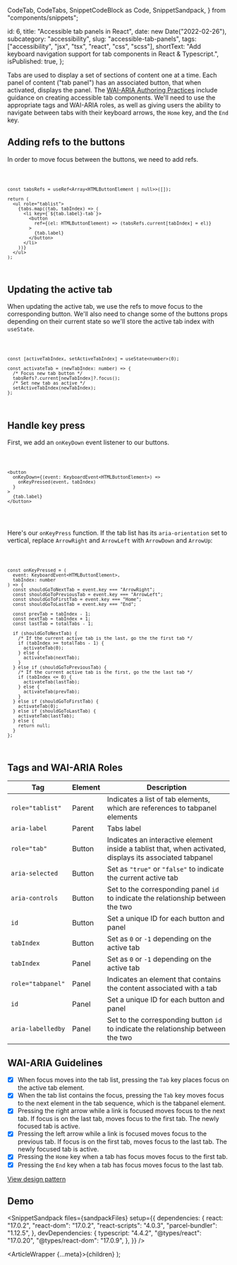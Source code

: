   CodeTab,
  CodeTabs,
  SnippetCodeBlock as Code,
  SnippetSandpack,
} from "components/snippets";

  id: 6,
  title: "Accessible tab panels in React",
  date: new Date("2022-02-26"),
  subcategory: "accessibility",
  slug: "accessible-tab-panels",
  tags: ["accessibility", "jsx", "tsx", "react", "css", "scss"],
  shortText:
    "Add keyboard navigation support for tab components in React & Typescript.",
  isPublished: true,
};

Tabs are used to display a set of sections of content one at a time. Each panel of content ("tab panel") has an associated button, that when activated, displays the panel. The [WAI-ARIA Authoring Practices](https://www.w3.org/TR/wai-aria-practices/#tabpanel) include guidance on creating accessible tab components. We'll need to use the appropriate tags and WAI-ARIA roles, as well as giving users the ability to navigate between tabs with their keyboard arrows, the `Home` key, and the `End` key.

## Adding refs to the buttons

In order to move focus between the buttons, we need to add refs.

<Code filename="Tabs.tsx">

```tsx
const tabsRefs = useRef<Array<HTMLButtonElement | null>>([]);

return (
  <ul role="tablist">
    {tabs.map((tab, tabIndex) => (
      <li key={`${tab.label}-tab`}>
        <button
          ref={(el: HTMLButtonElement) => (tabsRefs.current[tabIndex] = el)}
        >
          {tab.label}
        </button>
      </li>
    ))}
  </ul>
);
```

</Code>

## Updating the active tab

When updating the active tab, we use the refs to move focus to the corresponding button. We'll also need to change some of the buttons props depending on their current state so we'll store the active tab index with `useState`.

<Code filename="Tabs.tsx">

```tsx
const [activeTabIndex, setActiveTabIndex] = useState<number>(0);

const activateTab = (newTabIndex: number) => {
  /* Focus new tab button */
  tabsRefs?.current[newTabIndex]?.focus();
  /* Set new tab as active */
  setActiveTabIndex(newTabIndex);
};
```

</Code>

## Handle key press

First, we add an `onKeyDown` event listener to our buttons.

<Code filename="Tabs.tsx">

```tsx
<button
  onKeyDown={(event: KeyboardEvent<HTMLButtonElement>) =>
    onKeyPressed(event, tabIndex)
  }
>
  {tab.label}
</button>
```

</Code>

\
Here's our `onKeyPress` function. If the tab list has its `aria-orientation` set to vertical, replace `ArrowRight` and `ArrowLeft` with `ArrowDown` and `ArrowUp`:

<Code filename="Tabs.tsx">

```tsx
const onKeyPressed = (
  event: KeyboardEvent<HTMLButtonElement>,
  tabIndex: number
) => {
  const shouldGoToNextTab = event.key === "ArrowRight";
  const shouldGoToPreviousTab = event.key === "ArrowLeft";
  const shouldGoToFirstTab = event.key === "Home";
  const shouldGoToLastTab = event.key === "End";

  const prevTab = tabIndex - 1;
  const nextTab = tabIndex + 1;
  const lastTab = totalTabs - 1;

  if (shouldGoToNextTab) {
    /* If the current active tab is the last, go the the first tab */
    if (tabIndex >= totalTabs - 1) {
      activateTab(0);
    } else {
      activateTab(nextTab);
    }
  } else if (shouldGoToPreviousTab) {
    /* If the current active tab is the first, go the the last tab */
    if (tabIndex <= 0) {
      activateTab(lastTab);
    } else {
      activateTab(prevTab);
    }
  } else if (shouldGoToFirstTab) {
    activateTab(0);
  } else if (shouldGoToLastTab) {
    activateTab(lastTab);
  } else {
    return null;
  }
};
```

</Code>

## Tags and WAI-ARIA Roles

| Tag               | Element | Description                                                                                              |
| ----------------- | ------- | -------------------------------------------------------------------------------------------------------- |
| `role="tablist"`  | Parent  | Indicates a list of tab elements, which are references to tabpanel elements                              |
| `aria-label`      | Parent  | Tabs label                                                                                               |
| `role="tab"`      | Button  | Indicates an interactive element inside a tablist that, when activated, displays its associated tabpanel |
| `aria-selected`   | Button  | Set as `"true"` or `"false"` to indicate the current active tab                                          |
| `aria-controls`   | Button  | Set to the corresponding panel `id` to indicate the relationship between the two                         |
| `id`              | Button  | Set a unique ID for each button and panel                                                                |
| `tabIndex`        | Button  | Set as `0` or `-1` depending on the active tab                                                           |
| `tabIndex`        | Panel   | Set as `0` or `-1` depending on the active tab                                                           |
| `role="tabpanel"` | Panel   | Indicates an element that contains the content associated with a tab                                     |
| `id`              | Panel   | Set a unique ID for each button and panel                                                                |
| `aria-labelledby` | Panel   | Set to the corresponding button `id` to indicate the relationship between the two                        |

## WAI-ARIA Guidelines

- [x] When focus moves into the tab list, pressing the `Tab` key places focus on the active tab element.
- [x] When the tab list contains the focus, pressing the `Tab` key moves focus to the next element in the tab sequence, which is the tabpanel element.
- [x] Pressing the right arrow while a link is focused moves focus to the next tab. If focus is on the last tab, moves focus to the first tab. The newly focused tab is active.
- [x] Pressing the left arrow while a link is focused moves focus to the previous tab. If focus is on the first tab, moves focus to the last tab. The newly focused tab is active.
- [x] Pressing the `Home` key when a tab has focus moves focus to the first tab.
- [x] Pressing the `End` key when a tab has focus moves focus to the last tab.

[View design pattern](https://www.w3.org/TR/wai-aria-practices/#tabpanel)

## Demo

<SnippetSandpack
  files={sandpackFiles}
  setup={{
    dependencies: {
      react: "17.0.2",
      "react-dom": "17.0.2",
      "react-scripts": "4.0.3",
      "parcel-bundler": "1.12.5",
    },
    devDependencies: {
      typescript: "4.4.2",
      "@types/react": "17.0.20",
      "@types/react-dom": "17.0.9",
    },
  }}
/>

  <ArticleWrapper {...meta}>{children}</ArticleWrapper>
);
